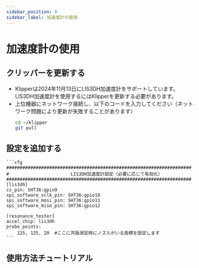 ```yaml
---
sidebar_position: 6
sidebar_label: 加速度計の使用
---
```


# 加速度計の使用



## クリッパーを更新する

* Klipperは2024年11月13日にLIS3DH加速度計をサポートしています。LIS3DH加速度計を使用するにはKlipperを更新する必要があります。
* 上位機器にネットワーク接続し、以下のコードを入力してください（ネットワーク問題により更新が失敗することがあります）
    ```bash
    cd ~/klipper 
    git pull
    ```

## 設定を追加する


    ```cfg
    #####################################################################
    #                       LIS3DH加速度計設定（必要に応じて有効化）
    #####################################################################
    [lis3dh]
    cs_pin: SHT36:gpio9
    spi_software_sclk_pin: SHT36:gpio10
    spi_software_mosi_pin: SHT36:gpio11
    spi_software_miso_pin: SHT36:gpio12

    [resonance_tester]
    accel_chip: lis3dh
    probe_points:
        125, 125, 20  #ここに共振測定時にノズルがいる座標を設定します
    ```

## 使用方法チュートリアル



<ADXL />
